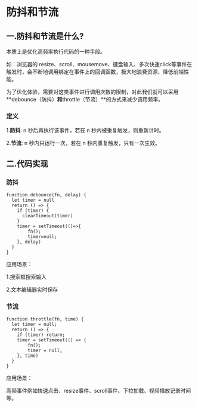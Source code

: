 
# 防抖和节流

## 一.防抖和节流是什么?

本质上是优化高频率执行代码的一种手段。

如：浏览器的 resize、scroll、mousemove、键盘输入、多次快速click等事件在触发时，会不断地调用绑定在事件上的回调函数，极大地浪费资源，降低前端性能。

为了优化体验，需要对这类事件进行调用次数的限制，对此我们就可以采用**debounce（防抖）**和**throttle（节流）**的方式来减少调用频率。

### 定义

1.**防抖**: n 秒后再执行该事件，若在 n 秒内被重复触发，则重新计时。

2.**节流**: n 秒内只运行一次，若在 n 秒内重复触发，只有一次生效。

## 二.代码实现

### 防抖

```
function debounce(fn, delay) {
  let timer = null
  return () => {
    if (timer) {
      clearTimeout(timer)
    }
    timer = setTimeout(()=>{
        fn();
        timer=null;
    }, delay)
  }
}
```

应用场景：

1.搜索框搜索输入

2.文本编辑器实时保存

### 节流

```
function throttle(fn, time) {
  let timer = null;
  return () => {
    if (timer) return;
    timer = setTimeout(() => {
        fn();
        timer = null;
    }, time)
  }
}
```

应用场景：

高频事件例如快速点击、resize事件、scroll事件、下拉加载、视频播放记录时间等。
